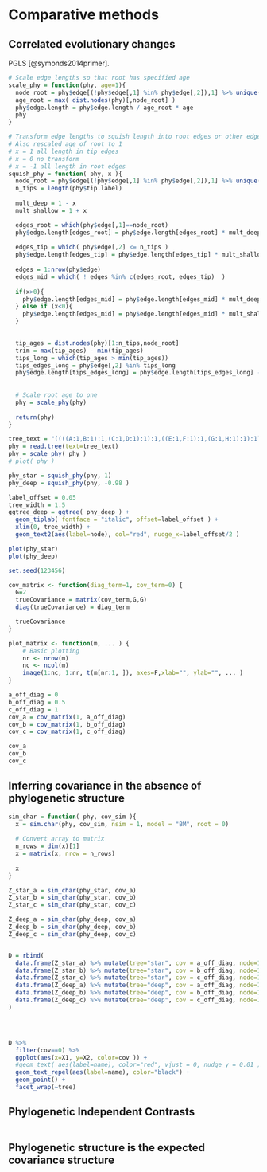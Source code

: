 # Comparative methods

## Correlated evolutionary changes

PGLS [@symonds2014primer].


```{r}

# Scale edge lengths so that root has specified age
scale_phy = function(phy, age=1){
  node_root = phy$edge[(!phy$edge[,1] %in% phy$edge[,2]),1] %>% unique()
  age_root = max( dist.nodes(phy)[,node_root] )
  phy$edge.length = phy$edge.length / age_root * age
  phy
}

# Transform edge lengths to squish length into root edges or other edges.
# Also rescaled age of root to 1
# x = 1 all length in tip edges
# x = 0 no transform
# x = -1 all length in root edges
squish_phy = function( phy, x ){
  node_root = phy$edge[(!phy$edge[,1] %in% phy$edge[,2]),1] %>% unique()
  n_tips = length(phy$tip.label)
  
  mult_deep = 1 - x
  mult_shallow = 1 + x   

  edges_root = which(phy$edge[,1]==node_root)
  phy$edge.length[edges_root] = phy$edge.length[edges_root] * mult_deep
  
  edges_tip = which( phy$edge[,2] <= n_tips )
  phy$edge.length[edges_tip] = phy$edge.length[edges_tip] * mult_shallow
  
  edges = 1:nrow(phy$edge)
  edges_mid = which( ! edges %in% c(edges_root, edges_tip)  )
  
  if(x>0){
    phy$edge.length[edges_mid] = phy$edge.length[edges_mid] * mult_deep
  } else if (x<0){
    phy$edge.length[edges_mid] = phy$edge.length[edges_mid] * mult_shallow
  }

  
  tip_ages = dist.nodes(phy)[1:n_tips,node_root]
  trim = max(tip_ages) - min(tip_ages)
  tips_long = which(tip_ages > min(tip_ages))
  tips_edges_long = phy$edge[,2] %in% tips_long
  phy$edge.length[tips_edges_long] = phy$edge.length[tips_edges_long] - trim
  
  
  # Scale root age to one
  phy = scale_phy(phy)
  
  return(phy)
}

tree_text = "((((A:1,B:1):1,(C:1,D:1):1):1,((E:1,F:1):1,(G:1,H:1):1):1):1,(((I:1,J:1):1,(K:1,L:1):1):1,((M:1,N:1):1,(O:1,P:1):1):1):1);"
phy = read.tree(text=tree_text)
phy = scale_phy( phy )
# plot( phy )

phy_star = squish_phy(phy, 1)
phy_deep = squish_phy(phy, -0.98 )

label_offset = 0.05
tree_width = 1.5
ggtree_deep = ggtree( phy_deep ) + 
  geom_tiplab( fontface = "italic", offset=label_offset ) +
  xlim(0, tree_width) +
  geom_text2(aes(label=node), col="red", nudge_x=label_offset/2 )

plot(phy_star)
plot(phy_deep)

```



```{r}
set.seed(123456)

cov_matrix <- function(diag_term=1, cov_term=0) {
  G=2
  trueCovariance = matrix(cov_term,G,G)
  diag(trueCovariance) = diag_term

  trueCovariance
}

plot_matrix <- function(m, ... ) {
	# Basic plotting
	nr <- nrow(m)
	nc <- ncol(m)
	image(1:nc, 1:nr, t(m[nr:1, ]), axes=F,xlab="", ylab="", ... )
}

a_off_diag = 0
b_off_diag = 0.5
c_off_diag = 1
cov_a = cov_matrix(1, a_off_diag)
cov_b = cov_matrix(1, b_off_diag)
cov_c = cov_matrix(1, c_off_diag)

cov_a
cov_b
cov_c
```
## Inferring covariance in the absence of phylogenetic structure


```{r}

sim_char = function( phy, cov_sim ){
  x = sim.char(phy, cov_sim, nsim = 1, model = "BM", root = 0)
  
  # Convert array to matrix
  n_rows = dim(x)[1]
  x = matrix(x, nrow = n_rows)
  
  x
}

Z_star_a = sim_char(phy_star, cov_a)
Z_star_b = sim_char(phy_star, cov_b)
Z_star_c = sim_char(phy_star, cov_c)

Z_deep_a = sim_char(phy_deep, cov_a)
Z_deep_b = sim_char(phy_deep, cov_b)
Z_deep_c = sim_char(phy_deep, cov_c)


D = rbind(
  data.frame(Z_star_a) %>% mutate(tree="star", cov = a_off_diag, node=1:nrow(Z_star_a), name = phy$tip.label ),
  data.frame(Z_star_b) %>% mutate(tree="star", cov = b_off_diag, node=1:nrow(Z_star_b), name = phy$tip.label ),
  data.frame(Z_star_c) %>% mutate(tree="star", cov = c_off_diag, node=1:nrow(Z_star_c), name = phy$tip.label ),
  data.frame(Z_deep_a) %>% mutate(tree="deep", cov = a_off_diag, node=1:nrow(Z_deep_a), name = phy$tip.label ),
  data.frame(Z_deep_b) %>% mutate(tree="deep", cov = b_off_diag, node=1:nrow(Z_deep_b), name = phy$tip.label ),
  data.frame(Z_deep_c) %>% mutate(tree="deep", cov = c_off_diag, node=1:nrow(Z_deep_c), name = phy$tip.label )
)




D %>% 
  filter(cov==0) %>%
  ggplot(aes(x=X1, y=X2, color=cov )) +
  #geom_text( aes(label=name), color="red", vjust = 0, nudge_y = 0.01 ) +
  geom_text_repel(aes(label=name), color="black") +
  geom_point() +
  facet_wrap(~tree)


```

## Phylogenetic Independent Contrasts

```{r}

  

```



## Phylogenetic structure is the expected covariance structure

```{r}

```